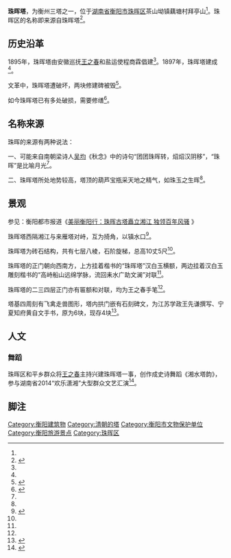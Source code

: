 {{文物保护单位| |级别=衡阳市|省区市=衡阳市|图片=[[File:Zhuhui_pagoda20170221_12.jpg|320px]]<br>珠晖塔|名称=珠晖塔|编号=|分类=古建筑类|时代=[[清|清]]|所在=[[珠晖区|珠晖区]][[茶山坳镇|茶山坳镇]]藕塘村|登录=1959年|Cat=}}{{coord|26|56|41.69|N|112|40|11.511|E|scale:10000|display=title}}'''珠晖塔'''，为衡州三塔之一，位于[[湖南省|湖南省]][[衡阳市|衡阳市]][[珠晖区|珠晖区]]茶山坳镇藕塘村拜亭山<ref name=":1" />。珠晖区的名称即来源自珠晖塔<ref>{{Cite web|url=http://www.114huoche.com/zhengfu_HengYang/ZhuHuiQu|title=衡阳珠晖区简介|accessdate=2017年1月27日|author=中国政府网|date=|publisher=|archive-url=https://web.archive.org/web/20170221114606/http://www.114huoche.com/zhengfu_HengYang/ZhuHuiQu|archive-date=2017年2月21日|dead-url=yes}}</ref>。

== 历史沿革 ==
1895年，珠晖塔由安徽巡抚[[王之春|王之春]]和盐运使程商霖倡建<ref name=":1" />。1897年，珠晖塔建成<ref name=":1" />。

文革中，珠晖塔遭破坏，两块修建碑被毁<ref name=":2">{{Cite news|url=http://hn.rednet.cn/c/2016/11/15/4136245.htm|title=【首届湖南文物解读大赛】珠晖塔|last=郭|first=建衡|date=2016年11月15日|work=红网|accessdate=|archive-date=2017年3月1日|archive-url=https://web.archive.org/web/20170301181552/http://hn.rednet.cn/c/2016/11/15/4136245.htm|dead-url=no}}</ref>。

如今珠晖塔已有多处破损，需要修缮<ref>{{Cite news|url=http://www.hydst.com/msxw/2013/05/05/20574917562.html|title=美丽衡阳行：珠晖古塔矗立湘江 独领百年风骚|last=邓|first=三喜|date=2013年5月5日|work=衡阳广电网|accessdate=|archive-date=2017年3月1日|archive-url=https://web.archive.org/web/20170301181731/http://www.hydst.com/msxw/2013/05/05/20574917562.html|dead-url=no}}</ref>。

== 名称来源 ==
珠晖的来源有两种说法：

一、可能来自南朝梁诗人[[吴均|吴均]]《秋念》中的诗句“团团珠晖转，炤炤汉阴移”，“珠晖”是比喻月光<ref name=":2" />。

二、珠晖塔所处地势较高，塔顶的葫芦宝瓶采天地之精气，如珠玉之生晖<ref name=":2" />。

== 景观 ==

参见：衡阳都市报道《[http://www.hydst.com/msxw/2013/05/05/20574917562.html 美丽衡阳行：珠晖古塔矗立湘江 独领百年风骚] {{Wayback|url=http://www.hydst.com/msxw/2013/05/05/20574917562.html |date=20170301181731 }}》

珠晖塔西隔湘江与来雁塔对峙，互为掎角，以镇水口<ref name=":1">{{Cite book|title=湖湘文化辞典（第八册）|last=万|first=里|publisher=湖南人民出版社|year=2006年|isbn=9787543842366|location=|page=336|pages=}}</ref>。

珠晖塔为砖石结构，共有七层八棱，石阶旋梯，总高10丈5尺<ref name=":0" />。

珠晖塔的正门朝向西南方，上方挂着楷书的“珠晖塔”汉白玉横额，两边挂着汉白玉雕刻楷书的“高峙船山远绵学脉，流回耒水广助文澜”对联<ref name=":0" />。

珠晖塔的二三四层正门亦有匾额和对联，均为王之春手笔<ref name=":1" />。

塔基四周刻有飞禽走兽图形，塔内拱门嵌有石刻碑文，为江苏学政王先谦撰写、宁夏知府黄自文手书，原为6块，现存4块<ref name=":0">{{Cite web|url=http://www.bytravel.cn/Landscape/29/zhuta.html|title=珠晖塔|accessdate=2017年1月27日|publisher=博雅旅游网|archive-date=2017年2月22日|archive-url=https://web.archive.org/web/20170222054335/http://www.bytravel.cn/Landscape/29/zhuta.html|dead-url=no}}</ref>。{{Gallery|File:Zhuhui pagoda20170221 12.jpg|珠晖塔全景|File:Zhuhui pagoda20170221 09.jpg|珠晖塔下拍摄的珠晖塔|File:Zhuhui pagoda20170221 13.jpg|珠晖塔匾额|File:Zhuhui pagoda20170221 10.jpg|珠晖塔文物保护单位标示|File:Zhuhui pagoda20170221 05.jpg|珠晖塔的内部|File:Zhuhui pagoda20170221 06.jpg|珠晖塔的阶梯|File:Zhuhui pagoda20170221 07.jpg|珠晖塔塔上长的植物|File:Zhuhui pagoda20170221 08.jpg|从珠晖塔内看[[湘江|湘江]]|File:Zhuhui pagoda20170221 02.jpg|珠晖塔旁的百年香樟树和珠晖旅游商店|File:Zhuhui pagoda20170221 01.jpg|百年香樟树的标示|File:Zhuhui pagoda20170221 11.jpg|已废弃的珠晖旅游商店|File:Zhuhui pagoda20170221 04.jpg|珠晖塔旁的佛寺|File:Zhuhui pagoda20170221 03.jpg|珠晖塔旁的药师殿 title=|footer=|width=165|lines=2|height=115}}

== 人文 ==

=== 舞蹈 ===
珠晖区和平乡群众将[[王之春|王之春]]主持兴建珠晖塔一事，创作成史诗舞蹈《湘水塔韵》，参与湖南省2014“欢乐潇湘”大型群众文艺汇演<ref>{{Cite news|url=http://news.163.com/14/0911/20/A5SUKLGV00014AEE.html|title=衡阳市珠晖区：《梨花梦》《湘水塔韵》同登省级舞台(组图)|last=唐|first=兰荣|date=2014年9月11日|work=红网珠晖站|accessdate=|archive-url=https://web.archive.org/web/20170221110206/http://news.163.com/14/0911/20/A5SUKLGV00014AEE.html|archive-date=2017年2月21日|dead-url=yes}}</ref>。

== 脚注 ==
{{Reflist|2}}
{{衡州三塔}}

[[Category:衡阳建筑物|Category:衡阳建筑物]]
[[Category:清朝的塔|Category:清朝的塔]]
[[Category:衡阳市文物保护单位|Category:衡阳市文物保护单位]]
[[Category:衡阳旅游景点|Category:衡阳旅游景点]]
[[Category:珠晖区|Category:珠晖区]]